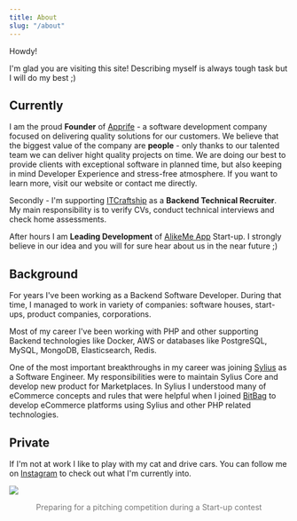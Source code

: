 ```yaml
---
title: About
slug: "/about"
---
```


Howdy!

I'm glad you are visiting this site! Describing myself is always tough task but I will do my best ;)

## Currently

I am the proud <strong>Founder</strong> of <a href="https://apprife.com/">Apprife</a> - a software development company focused on delivering quality solutions for our customers. We believe that the biggest value of the company are <strong>people</strong> - only thanks to our talented team we can deliver hight quality projects on time. We are doing our best to provide clients with exceptional software in planned time, but also keeping in mind Developer Experience and stress-free atmosphere. If you want to learn more, visit our website or contact me directly.

Secondly - I'm supporting <a href="https://itcraftship.com">ITCraftship</a> as a <strong>Backend Technical Recruiter</strong>. My main responsibility is to verify CVs, conduct technical interviews and check home assessments.

After hours I am <strong>Leading Development</strong> of <a href="https://alikeme.app">AlikeMe App</a> Start-up. I strongly believe in our idea and you will for sure hear about us in the near future ;)

## Background

For years I've been working as a Backend Software Developer. During that time, I managed to work in variety of companies: software houses, start-ups, product companies, corporations.

Most of my career I've been working with PHP and other supporting Backend technologies like Docker, AWS or databases like PostgreSQL, MySQL, MongoDB, Elasticsearch, Redis.

One of the most important breakthroughs in my career was joining <a href="https://sylius.com">Sylius</a> as a Software Engineer. My responsibilities were to maintain Sylius Core and develop new product for Marketplaces. In Sylius I understood many of eCommerce concepts and rules that were helpful when I joined <a href="https://bitbag.io">BitBag</a> to develop eCommerce platforms using Sylius and other PHP related technologies.

## Private

If I'm not at work I like to play with my cat and drive cars. You can follow me on <a href="https://instagram.com/radnok_">Instagram</a> to check out what I'm currently into.

<img src="./focused.jpg" />
<div style="font-size: 1em; color: #777; margin-top: 1em; text-align: center">
Preparing for a pitching competition during a Start-up contest
</div>
